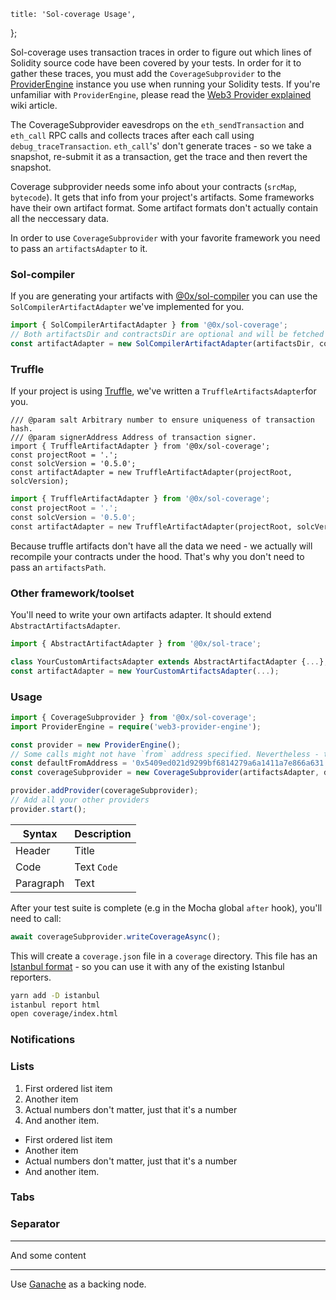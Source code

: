    title: 'Sol-coverage Usage',
};

Sol-coverage uses transaction traces in order to figure out which lines of Solidity source code have been covered by your tests. In order for it to gather these traces, you must add the `CoverageSubprovider` to the [ProviderEngine](https://github.com/MetaMask/provider-engine) instance you use when running your Solidity tests. If you're unfamiliar with `ProviderEngine`, please read the [Web3 Provider explained](https://0x.org/wiki#Web3-Provider-Explained) wiki article.

The CoverageSubprovider eavesdrops on the `eth_sendTransaction` and `eth_call` RPC calls and collects traces after each call using `debug_traceTransaction`. `eth_call`'s' don't generate traces - so we take a snapshot, re-submit it as a transaction, get the trace and then revert the snapshot.

Coverage subprovider needs some info about your contracts (`srcMap`, `bytecode`). It gets that info from your project's artifacts. Some frameworks have their own artifact format. Some artifact formats don't actually contain all the neccessary data.

In order to use `CoverageSubprovider` with your favorite framework you need to pass an `artifactsAdapter` to it.

### Sol-compiler

If you are generating your artifacts with [@0x/sol-compiler](https://0x.org/docs/sol-compiler) you can use the `SolCompilerArtifactAdapter` we've implemented for you.

```typescript
import { SolCompilerArtifactAdapter } from '@0x/sol-coverage';
// Both artifactsDir and contractsDir are optional and will be fetched from compiler.json if not passed in
const artifactAdapter = new SolCompilerArtifactAdapter(artifactsDir, contractsDir);
```

### Truffle

If your project is using [Truffle](https://truffleframework.com/), we've written a `TruffleArtifactsAdapter`for you.

```
/// @param salt Arbitrary number to ensure uniqueness of transaction hash.
/// @param signerAddress Address of transaction signer.
import { TruffleArtifactAdapter } from '@0x/sol-coverage';
const projectRoot = '.';
const solcVersion = '0.5.0';
const artifactAdapter = new TruffleArtifactAdapter(projectRoot, solcVersion);
```

```python canRun
import { TruffleArtifactAdapter } from '@0x/sol-coverage';
const projectRoot = '.';
const solcVersion = '0.5.0';
const artifactAdapter = new TruffleArtifactAdapter(projectRoot, solcVersion);
```

Because truffle artifacts don't have all the data we need - we actually will recompile your contracts under the hood. That's why you don't need to pass an `artifactsPath`.

### Other framework/toolset

You'll need to write your own artifacts adapter. It should extend `AbstractArtifactsAdapter`.

```typescript
import { AbstractArtifactAdapter } from '@0x/sol-trace';

class YourCustomArtifactsAdapter extends AbstractArtifactAdapter {...};
const artifactAdapter = new YourCustomArtifactsAdapter(...);
```

### Usage

```typescript
import { CoverageSubprovider } from '@0x/sol-coverage';
import ProviderEngine = require('web3-provider-engine');

const provider = new ProviderEngine();
// Some calls might not have `from` address specified. Nevertheless - transactions need to be submitted from an address with at least some funds. defaultFromAddress is the address that will be used to submit those calls as transactions from.
const defaultFromAddress = '0x5409ed021d9299bf6814279a6a1411a7e866a631';
const coverageSubprovider = new CoverageSubprovider(artifactsAdapter, defaultFromAddress);

provider.addProvider(coverageSubprovider);
// Add all your other providers
provider.start();
```

| Syntax    | Description |
| --------- | ----------- |
| Header    | Title       |
| Code      | Text `Code` |
| Paragraph | Text        |

After your test suite is complete (e.g in the Mocha global `after` hook), you'll need to call:

```typescript
await coverageSubprovider.writeCoverageAsync();
```

This will create a `coverage.json` file in a `coverage` directory. This file has an [Istanbul format](https://github.com/gotwarlost/istanbul/blob/master/coverage.json.md) - so you can use it with any of the existing Istanbul reporters.

```bash
yarn add -D istanbul
istanbul report html
open coverage/index.html
```

### Notifications

<Notification text="This is' a pretty standard notification" />
<Notification text="This is an indication that something isn’t quite right" type="alert" />
<Notification text="This is a success message" type="success" />

### Lists

1. First ordered list item
2. Another item
3. Actual numbers don't matter, just that it's a number
4. And another item.

-   First ordered list item
-   Another item
-   Actual numbers don't matter, just that it's a number
-   And another item.

### Tabs

### Separator

---

And some content

---

Use [Ganache](https://github.com/trufflesuite/ganache-cli) as a backing node.
